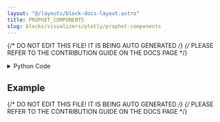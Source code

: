 ```yaml
---
layout: "@/layouts/block-docs-layout.astro"
title: PROPHET_COMPONENTS
slug: blocks/visualizers/plotly/prophet-components
---
```


{/* DO NOT EDIT THIS FILE! IT IS BEING AUTO GENERATED */}
{/* PLEASE REFER TO THE CONTRIBUTION GUIDE ON THE DOCS PAGE */}


<PythonDocsDisplay docstring={docstring} />

<details>
<summary>Python Code</summary>

```python
from flojoy import flojoy, run_in_venv, DataFrame, Plotly


@flojoy
@run_in_venv(
    pip_dependencies=[
        "prophet==1.1.5",
    ]
)
def PROPHET_COMPONENTS(default: DataFrame, periods: int = 365) -> Plotly:
    """The PROPHET_COMPONENTS node plots the components of the prophet model trained in the PROPHET_PREDICT node.

    This is the output plotly graph from the 'plot_components_plotly' function from 'prophet.plot'.
    It expects the trained Prophet model from the PROPHET_PREDICT node as input.

    If 'run_forecast' was True in that node, the forecasted dataframe will be available as the 'm' attribute of the default input.
    Otherwise, this will make the predictions on the raw dataframe (in which case it will be the 'm' attribute of the default input).

    You can tell if that forecasted dataframe is available via the 'extra' field of data input, 'run_forecast' (data.extra["run_forecast"]).

    Inputs
    ------
    default : DataFrame
        the DataContainer to be visualized

    data : DataContainer
        the DataContainer that holds prophet model and forecast data in the 'extra' field


    Parameters
    ----------
    periods : int
        The number of periods out to predict.
        Only used if the node passed into this node (i.e. PROPHET_PREDICT) did NOT return the forecast.
        If the forecast was included in the DataContainer, this parameter will be ignored.

        Default = 365

    Returns
    -------
    Plotly
        the DataContainer containing the Plotly visualization of the prophet model
    """

    import os
    import sys
    import prophet

    import pandas as pd
    import numpy as np

    from prophet.plot import plot_components_plotly
    from prophet.serialize import model_from_json

    def _make_dummy_dataframe_for_prophet():
        """Generate random time series data to test if prophet works"""
        start_date = pd.Timestamp("2023-01-01")
        end_date = pd.Timestamp("2023-07-20")
        num_days = (end_date - start_date).days + 1
        timestamps = pd.date_range(start=start_date, end=end_date, freq="D")
        data = np.random.randn(num_days)  # Random data points
        df = pd.DataFrame({"ds": timestamps, "ys": data})
        df.rename(
            columns={df.columns[0]: "ds", df.columns[1]: "y"}, inplace=True
        )  # PROPHET model expects first column to be `ds` and second to be `y`
        return df

    def _apply_macos_prophet_hotfix():
        """This is a hotfix for MacOS. See https://github.com/facebook/prophet/issues/2250#issuecomment-1559516328 for more detail"""

        if sys.platform != "darwin":
            return

        # Test if prophet works (i.e. if the hotfix had already been applied)
        try:
            _dummy_df = _make_dummy_dataframe_for_prophet()
            prophet.Prophet().fit(_dummy_df)
        except RuntimeError:
            print("Could not run prophet, applying hotfix...")
        else:
            return

        prophet_dir = prophet.__path__[0]  # type: ignore
        # Get stan dir
        stan_dir = os.path.join(prophet_dir, "stan_model")
        # Find cmdstan-xxxxx dir
        cmdstan_basename = [x for x in os.listdir(stan_dir) if x.startswith("cmdstan")]
        assert len(cmdstan_basename) == 1, "Could not find cmdstan dir"
        cmdstan_basename = cmdstan_basename[0]
        # Run (from stan_dir) : install_name_tool -add_rpath @executable_path/<CMDSTAN_BASENAME>/stan/lib/stan_math/lib/tbb prophet_model.bin
        cmd = f"install_name_tool -add_rpath @executable_path/{cmdstan_basename}/stan/lib/stan_math/lib/tbb prophet_model.bin"
        cwd = os.getcwd()
        os.chdir(stan_dir)
        return_code = os.system(cmd)
        os.chdir(cwd)
        if return_code != 0:
            raise RuntimeError("Could not apply hotfix")

    _apply_macos_prophet_hotfix()

    extra = default.extra
    if not extra or "prophet" not in extra:
        raise ValueError(
            "Prophet model must be available in DataContainer 'extra' key to plot"
        )

    node_name = __name__.split(".")[-1]

    model = model_from_json(extra["prophet"])
    if extra.get("run_forecast"):
        forecast = default.m
    else:
        future = model.make_future_dataframe(periods=periods)
        forecast = model.predict(future)

    fig = plot_components_plotly(model, forecast)
    fig.update_layout(
        dict(title=node_name, autosize=True, template={}, height=None, width=None),
        overwrite=True,
    )

    return Plotly(fig=fig)

```

[Find this Flojoy Block on GitHub](https://github.com/flojoy-ai/blocks/blob/main/blocks/VISUALIZERS/PLOTLY/PROPHET_COMPONENTS/PROPHET_COMPONENTS.py)

</details>

## Example


<GetHelpWidget />


<AppDisplay app={app} blockName="PROPHET_COMPONENTS" client:visible />


<Example />

{/* DO NOT EDIT THIS FILE! IT IS BEING AUTO GENERATED */}
{/* PLEASE REFER TO THE CONTRIBUTION GUIDE ON THE DOCS PAGE */}
